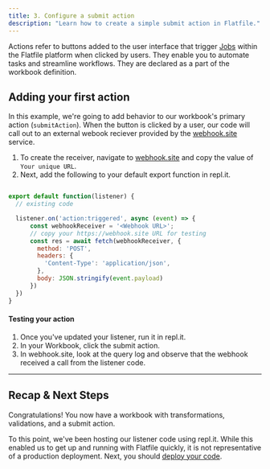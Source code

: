 ```yaml
---
title: 3. Configure a submit action
description: "Learn how to create a simple submit action in Flatfile."
---
```


Actions refer to buttons added to the user interface that trigger <Tooltip tip="Learn about Jobs">[Jobs](../concepts/jobs)</Tooltip> within the Flatfile platform when clicked by users. They enable you to automate tasks and streamline workflows. They are declared as a part of the workbook definition.

## Adding your first action

In this example, we're going to add behavior to our workbook's primary action (`submitAction`). When the button is clicked by a user, our code will call out to an external webook reciever provided by the [webhook.site](https://webhook.site) service.

1. To create the receiver, navigate to [webhook.site](https://webhook.site) and copy the value of `Your unique URL`.
2. Next, add the following to your default export function in repl.it.

```js

export default function(listener) {
  // existing code

  listener.on('action:triggered', async (event) => {
      const webhookReceiver = '<Webhook URL>';  
      // copy your https://webhook.site URL for testing
      const res = await fetch(webhookReceiver, {
        method: 'POST',
        headers: {
          'Content-Type': 'application/json',
        },
        body: JSON.stringify(event.payload)
      })
  })
}
```

#### Testing your action

1. Once you've updated your listener, run it in repl.it.
2. In your Workbook, click the submit action.
3. In webhook.site, look at the query log and observe that the webhook received a call from the listener code.


---

## Recap & Next Steps
Congratulations! You now have a workbook with transformations, validations, and a submit action.

To this point, we've been hosting our listener code using repl.it. While this enabled us to get up and running with Flatfile quickly, it is not representative of a production deployment. Next, you should [deploy your code](../developer-tools/deploying).

